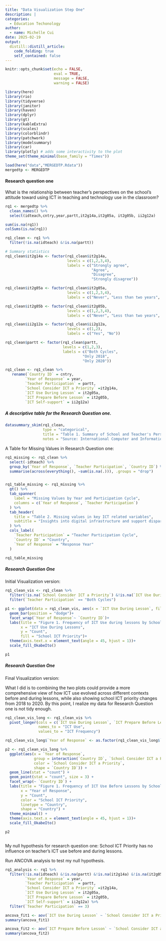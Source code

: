 ```yaml
---
title: "Data Visualization Step One"
description: |
categories:
  - Education Techonology
author:
  - name: Michelle Cui
date: 2025-02-19
output:
  distill::distill_article:
    code_folding: true
    self_contained: false
---
```


```r
knitr::opts_chunk$set(echo = FALSE,
                      eval = TRUE,
                      message = FALSE,
                      warning = FALSE)
```

```r
library(here)
library(rio)
library(tidyverse)
library(janitor)
library(haven)
library(dplyr)
library(gt)
library(kableExtra)
library(scales)
library(colorblindr)
library(patchwork)
library(modelsummary)
library(car)
library(plotly) # adds some interactivity to the plot
theme_set(theme_minimal(base_family = "Times"))
```

```r
load(here("data","MERGEDTP.Rdata"))
mergedtp <- MERGEDTP
```

#### Research question one

What is the relationship between teacher’s perspectives on the school’s attitude toward using ICT in teaching and technology use in the classroom?

```r
rq1 <- mergedtp %>% 
  clean_names() %>% 
  select(idteach,cntry,year,partt,it2g14a,it2g05a, it2g05b, ii2g12a)

sum(is.na(rq1))
colSums(is.na(rq1))

rq1_clean <- rq1 %>% 
  filter(!is.na(idteach) &!is.na(partt))

```

```r
# Summary statistics
rq1_clean$it2g14a <- factor(rq1_clean$it2g14a,
                            levels = c(1,2,3,4),
                            labels = c("Strongly agree",
                                       "Agree",
                                       "Disagree",
                                       "Strongly disagree"))

rq1_clean$it2g05a <- factor(rq1_clean$it2g05a,
                            levels = c(1,2,3,4),
                            labels = c("Never", "Less than two years", "Between two and five years", "More than five years"))

rq1_clean$it2g05b <- factor(rq1_clean$it2g05b,
                            levels = c(1,2,3,4),
                            labels = c("Never", "Less than two years", "Between two and five years", "More than five years"))

rq1_clean$ii2g12a <- factor(rq1_clean$ii2g12a,
                            levels = c(1,2),
                            labels = c("Yes", "No"))

rq1_clean$partt <- factor(rq1_clean$partt,
                          levels = c(1,2,3),
                          labels = c("Both Cycles",
                                   "Only 2018",
                                   "Only 2020"))

rq1_clean <- rq1_clean %>% 
   rename(`Country ID` = cntry,
         `Year of Response` = year,
         `Teacher Participation` = partt,
         `School Consider ICT a Priority` =it2g14a,
         `ICT Use During Lesson` = it2g05a,
         `ICT Prepare Before Lesson` = it2g05b,
         `ICT Self-support` = ii2g12a)

```

##### A descriptive table for the Research Question one.

```r
datasummary_skim(rq1_clean,
                 type = "categorical",
                 title = "Table 1. Summary of School and Teacher's Perspective on ICT",
                 notes = "Source: International Computer and Information Literacy Study(ICILS)")
```

A Table for Missing Values in Research Question one:

```r
rq1_missing <- rq1_clean %>% 
  select(-idteach) %>% 
  group_by(`Year of Response`, `Teacher Participation`, `Country ID`) %>% 
  summarise(across(everything(), ~sum(is.na(.))), .groups = "drop")


rq1_table_missing <- rq1_missing %>% 
  gt() %>% 
  tab_spanner(
    label = "Missing Values by Year and Participation Cycle",
    columns = c(`Year of Response`, `Teacher Participation`)
  ) %>% 
  tab_header(
    title = "Table 2. Missing values in key ICT related variables",
    subtitle = "Insights into digital infrastructure and support disparities"
  ) %>% 
  cols_label(
    `Teacher Participation` = "Teacher Participation Cycle",
    `Country ID` = "Country",
    `Year of Response` = "Response Year"
  )
```

```r
rq1_table_missing
```

##### Research Question One\
Initial Visualization version:

```r
rq1_clean_vis <- rq1_clean %>% 
  filter(!is.na(`School Consider ICT a Priority`) &!is.na(`ICT Use During Lesson`) & !is.na(`ICT Prepare Before Lesson`) &!is.na(`ICT Self-support`)) %>% 
  filter(`Teacher Participation` == "Both Cycles")

p1 <- ggplot(data = rq1_clean_vis, aes(x = `ICT Use During Lesson`, fill= `School Consider ICT a Priority`)) +
  geom_bar(position = "dodge")+
  facet_wrap(`Year of Response`~ `Country ID`)+
  labs(title = "Figure 1. Frequency of ICT Use during lessons by School ICT Priority across countries",
       x = "ICT Use During Lessons",
       y = "Count",
       fill = "School ICT Priority")+
  theme(axis.text.x = element_text(angle = 45, hjust = 1))+
  scale_fill_OkabeIto()

p1
```

##### Research Question One\
Final Visualization version:\

What I did is to combining the two plots could provide a more comprehensive view of how ICT use evolved across different contexts before and during lessons, while also showing school ICT priority changes from 2018 to 2020.
By this point, I realize my data for Research Question one is not tidy enough.

```r

rq1_clean_vis_long <- rq1_clean_vis %>% 
  pivot_longer(cols = c(`ICT Use During Lesson`, `ICT Prepare Before Lesson`),
               names_to = "ICT Use",
               values_to = "ICT Frequency")

rq1_clean_vis_long$`Year of Response` <- as.factor(rq1_clean_vis_long$`Year of Response`)

p2 <- rq1_clean_vis_long %>% 
  ggplot(aes(x = `Year of Response`,
             group = interaction(`Country ID`, `School Consider ICT a Priority`),
             color = `School Consider ICT a Priority`,
             shape = `Country ID`)) +
  geom_line(stat = "count") +
  geom_point(stat = "count", size = 3) +
  facet_wrap(~ `Country ID`) +
  labs(title = "Figure 1. Frequency of ICT Use Before Lessons by School ICT Priority Across Countries (Pre- vs. Post-Pandemic)",
       x = "Year of Response",
       y = "Count",
       color = "School ICT Priority",
       linetype = "Country",
       shape = "Country") +
  theme_minimal() +
  theme(axis.text.x = element_text(angle = 45, hjust = 1))+
  scale_fill_OkabeIto()

p2
```

```r

```



My null hypothesis for research question one:
School ICT Priority has no influence on teacher's ICT use before and during lessons.

Run ANCOVA analysis to test my null hypothesis.

```r
rq1_analysis <- rq1 %>% 
  filter(!is.na(idteach) &!is.na(partt) &!is.na(it2g14a) &!is.na(it2g05a)&!is.na(it2g05b)&!is.na(ii2g12a)) %>% rename(`Country ID` = cntry,
         `Year of Response` = year,
         `Teacher Participation` = partt,
         `School Consider ICT a Priority` =it2g14a,
         `ICT Use During Lesson` = it2g05a,
         `ICT Prepare Before Lesson` = it2g05b,
         `ICT Self-support` = ii2g12a) %>% 
  filter(`Teacher Participation` == 3)

ancova_fit1 <- aov(`ICT Use During Lesson` ~ `School Consider ICT a Priority` + `Year of Response` + `Country ID` + `ICT Self-support`, data = rq1_analysis)
summary(ancova_fit1)

ancova_fit2 <- aov(`ICT Prepare Before Lesson` ~ `School Consider ICT a Priority` + `Year of Response` + `Country ID` + `ICT Self-support`, data = rq1_analysis)
summary(ancova_fit2)

```